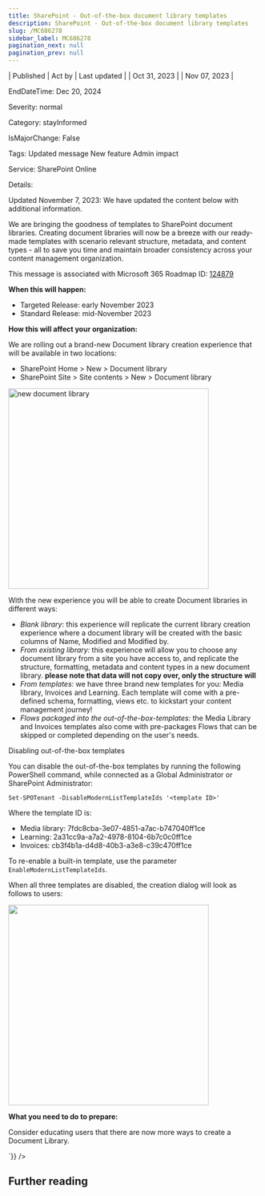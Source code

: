 ```yaml
---
title: SharePoint - Out-of-the-box document library templates
description: SharePoint - Out-of-the-box document library templates
slug: /MC686278
sidebar_label: MC686278
pagination_next: null
pagination_prev: null
---
```



| Published | Act by | Last updated |
| Oct 31, 2023 |  | Nov 07, 2023 |

EndDateTime: Dec 20, 2024

Severity: normal

Category: stayInformed

IsMajorChange: False

Tags: Updated message New feature Admin impact

Service: SharePoint Online

Details: 

<div dangerouslySetInnerHTML={{__html:`
<p style="">Updated November 7, 2023: We have updated the content below with additional information.</p><p style="">We are bringing the goodness of templates to SharePoint document libraries. Creating document libraries will now be a breeze with our ready-made templates with scenario relevant structure, metadata, and content types - all to save you time and maintain broader consistency across your content management organization.&nbsp;<br></p><p style="">This message is associated with Microsoft 365 Roadmap ID: <a href="https://www.microsoft.com/microsoft-365/roadmap?filters=&amp;searchterms=124879" target="_blank">124879</a> 
</p><p style="">
</p><p style=""><b>When this will happen:</b></p><ul><li><span style="font-size: 14px;">Targeted Release: early November 2023&nbsp;</span></li><li><span style="font-size: 14px;">Standard Release: mid-November 2023&nbsp;</span></li></ul><p style=""><b>How this will affect your organization:</b>
</p><p style="">
</p><p style="">We are rolling out a brand-new Document library creation experience that will be available in two locations:&nbsp;<br></p><ul><li>SharePoint Home &gt; New &gt; Document library&nbsp;<br></li><li>SharePoint Site &gt; Site contents &gt; New &gt; Document library&nbsp;</li></ul><p><img src="https://img-prod-cms-rt-microsoft-com.akamaized.net/cms/api/am/imageFileData/RW1dOk8?ver=9f3b" style="width: 400px;" alt="new document library"><br></p><p style=""><span style="font-size: 14px;">With the new experience you will be able to create Document libraries in different ways:&nbsp;</span></p><ul><li><span style="font-size: 14px;"><i>Blank library</i>: this experience will replicate the current library creation experience where a document library will be created with the basic columns of Name, Modified and Modified by.</span></li><li><span style="font-size: 14px;"><i style="">From existing library:</i> this experience will allow you to choose any document library from a site you have access to, and replicate the structure, formatting, metadata and content types in a new document library. <b>please note that data will not copy over, only the structure will</b></span></li><li><span style="font-size: 14px;"><i style="">From templates:</i> we have three brand new templates for you: Media library, Invoices and Learning. Each template will come with a pre-defined schema, formatting, views etc. to kickstart your content management journey!&nbsp;</span></li><li><i>Flows packaged into the out-of-the-box-templates: </i>the Media Library and Invoices templates also come with pre-packages Flows that can be skipped or completed depending on the user's needs.</li></ul><p>Disabling out-of-the-box templates 
</p><p>You can disable the out-of-the-box templates by running the following PowerShell command, while connected as a Global Administrator or SharePoint Administrator: 
</p><p><code>Set-SPOTenant -DisableModernListTemplateIds '&lt;template ID&gt;'</code>
</p><p>Where the template ID is: 
</p><ul><li>Media library: 7fdc8cba-3e07-4851-a7ac-b747040ff1ce 
</li><li>Learning: 2a31cc9a-a7a2-4978-8104-6b7c0c0ff1ce 
</li><li>Invoices: cb3f4b1a-d4d8-40b3-a3e8-c39c470ff1ce</li></ul><p style="">To re-enable a built-in template, use the parameter <code>EnableModernListTemplateIds</code>.</p><p style="">When all three templates are disabled, the creation dialog will look as follows to users:&nbsp;</p><p style=""><img src="https://img-prod-cms-rt-microsoft-com.akamaized.net/cms/api/am/imageFileData/RW1eDE8?ver=9947" style="width: 400px;"><br></p><p style=""><b>What you need to do to prepare:</b>
</p><p style="">
</p><p style="">Consider educating users that there are now more ways to create a Document Library.&nbsp;</p>
`}} />

## Further reading
